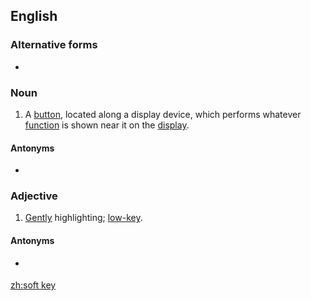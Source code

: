 {{also|softkey|soft-key}}
==English==

===Alternative forms===
* {{l|en|softkey}}

===Noun===
{{en-noun}}
{{wikipedia}}
# {{lb|en|electronics}} A [[button]], located along a display device, which performs whatever [[function]] is shown near it on the [[display]].

====Antonyms====
* {{sense|a button}} {{l|en|hard key}}

===Adjective===
{{en-adj|-}}

# {{lb|en|film|of lighting}} [[gentle|Gently]] highlighting; [[low-key]].

====Antonyms====
* {{sense|kind of lighting}} {{l|en|high key}}

[[zh:soft key]]